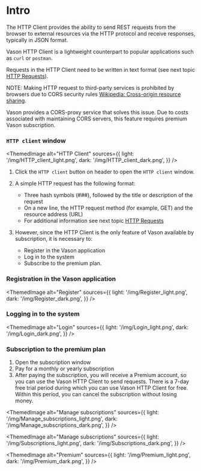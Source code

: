 # Intro

The HTTP Client provides the ability to send REST requests from the browser to external resources via the HTTP protocol
and receive responses, typically in JSON format.

Vason HTTP Client is a lightweight counterpart to popular applications such as `curl` or `postman`.

Requests in the HTTP Client need to be written in text format (see next topic [HTTP Requests](HTTP%20Requests)).

NOTE: Making HTTP request to third-party services is prohibited by browsers due to CORS security rules
<a href="https://en.wikipedia.org/wiki/Cross-origin_resource_sharing" target="_blank">Wikipedia: Cross-origin resource sharing</a>.

Vason provides a CORS-proxy service that solves this issue.
Due to costs associated with maintaining CORS servers, this feature requires premium Vason subscription.

### `HTTP client` window


<ThemedImage
    alt="HTTP Client"
    sources={{
        light: '/img/HTTP_client_light.png',
        dark: '/img/HTTP_client_dark.png',
    }}
/>

1. Click the `HTTP client` button on header to open the `HTTP client` window.

2. A simple HTTP request has the following format:
    - Three hash symbols (###), followed by the title or description of the request
    - On a new line, the HTTP request method (for example, GET) and the resource address (URL)
    - For additional information see next topic [HTTP Requests](HTTP%20Requests)

3. However, since the HTTP Client is the only feature of Vason available by subscription, it is necessary to:
    - Register in the Vason application
    - Log in to the system
    - Subscribe to the premium plan.

### Registration in the Vason application

<ThemedImage
    alt="Register"
    sources={{
        light: '/img/Register_light.png',
        dark: '/img/Register_dark.png',
    }}
/>

### Logging in to the system

<ThemedImage
    alt="Login"
    sources={{
        light: '/img/Login_light.png',
        dark: '/img/Login_dark.png',
    }}
/>

### Subscription to the premium plan

1. Open the subscription window
2. Pay for a monthly or yearly subscription
3. After paying the subscription, you will receive a Premium account,
    so you can use the Vason HTTP Client to send requests.
    There is a 7-day free trial period during which you can use Vason HTTP Client for free.
    Within this period, you can cancel the subscription without losing money.

<ThemedImage
    alt="Manage subscriptions"
    sources={{
        light: '/img/Manage_subscriptions_light.png',
        dark: '/img/Manage_subscriptions_dark.png',
    }}
/>

<ThemedImage
    alt="Manage subscriptions"
    sources={{
        light: '/img/Subscriptions_light.png',
        dark: '/img/Subscriptions_dark.png',
    }}
/>

<ThemedImage
    alt="Premium"
    sources={{
        light: '/img/Premium_light.png',
        dark: '/img/Premium_dark.png',
    }}
/>